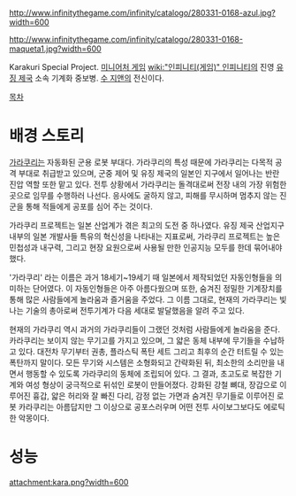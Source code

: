 http://www.infinitythegame.com/infinity/catalogo/280331-0168-azul.jpg?width=600

http://www.infinitythegame.com/infinity/catalogo/280331-0168-maqueta1.jpg?width=600

Karakuri Special Project. [[미니어처 게임]] [[wiki:"인피니티(게임)" 인피니티]]의 진영 [[유징 제국]] 소속 기계화 중보병. [[수 지앤]]의 전신이다.

[[목차]]
= 배경 스토리 =
[[가라쿠리]]는 자동화된 군용 로봇 부대다. 가라쿠리의 특성 때문에 가라쿠리는 다목적 공격 부대로 취급받고 있으며, 군중 제어 및 유징 제국의 일본인 지구에서 일어나는 반란 진압 역할 또한 맡고 있다. 전투 상황에서 가라쿠리는 돌격대로써 전장 내의 가장 위험한 곳으로 임무를 수행하러 나선다. 응사에도 굴하지 않고, 피해를 무시하며 멈추지 않는 진군을 통해 적들에게 공포를 심어 주는 것이다.

가라쿠리 프로젝트는 일본 산업계가 겪은 최고의 도전 중 하나였다. 유징 제국 산업지구 내부의 일본 개발사들 특유의 혁신성을 나타내는 지표로써, 가라쿠리 프로젝트는 높은 민첩성과 내구력, 그리고 현장 요원으로써 사용될 만한 인공지능 모두를 한데 묶어내야 했다.

'가라쿠리' 라는 이름은 과거 18세기~19세기 때 일본에서 제작되었던 자동인형들을 의미하는 단어였다. 이 자동인형들은 아주 아름다웠으며 또한, 숨겨진 정밀한 기계장치를 통해 많은 사람들에게 놀라움과 즐거움을 주었다. 그 이름 그대로, 현재의 가라쿠리는 빛나는 기술의 총아로써 전투기계가 다음 세대로 발달했음을 알려 주고 있다.

현재의 가라쿠리 역시 과거의 가라쿠리들이 그랬던 것처럼 사람들에게 놀라움을 준다. 카라쿠리는 보이지 않는 무기고를 가지고 있으며, 그 얇은 동체 내부에 무기들을 수납하고 있다. 대전차 무기부터 권총, 플라스틱 폭탄 세트 그리고 최후의 순간 터트릴 수 있는 폭탄까지 말이다. 모든 무기와 시스템은 소형화되고 간략화된 뒤, 최소한의 소리만을 내면서 행동할 수 있도록 가라쿠리의 동체에 조립되어 있다. 그 결과, 초고도로 복잡한 기계와 여성 형상이 궁극적으로 뒤섞인 로봇이 만들어졌다. 강화된 강철 뼈대, 장갑으로 이루어진 흉갑, 얇은 허리와 잘 빠진 다리, 감정 없는 가면과 숨겨진 무기들로 이루어진 로봇 카라쿠리는 아름답지만 그 이상으로 공포스러우며 어떤 전투 사이보그보다도 에로틱한 악몽이다.


= 성능 =
attachment:kara.png?width=600
